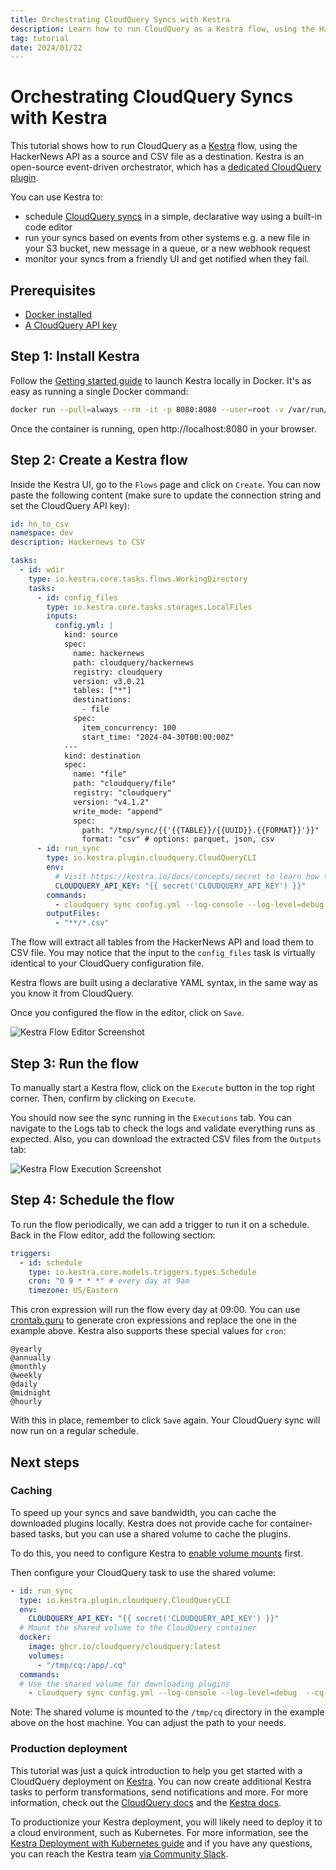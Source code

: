 ```yaml
---
title: Orchestrating CloudQuery Syncs with Kestra
description: Learn how to run CloudQuery as a Kestra flow, using the HackerNews API as a source and CSV file as a destination.
tag: tutorial
date: 2024/01/22
---
```


# Orchestrating CloudQuery Syncs with Kestra

This tutorial shows how to run CloudQuery as a [Kestra](https://kestra.io/) flow, using the HackerNews API as a source and CSV file as a destination. Kestra is an open-source event-driven orchestrator, which has a [dedicated CloudQuery plugin](https://kestra.io/plugins/plugin-cloudquery).

You can use Kestra to:

- schedule [CloudQuery syncs](https://kestra.io/plugins/tasks/io.kestra.plugin.cloudquery.Sync) in a simple, declarative way using a built-in code editor
- run your syncs based on events from other systems e.g. a new file in your S3 bucket, new message in a queue, or a new webhook request
- monitor your syncs from a friendly UI and get notified when they fail.

## Prerequisites

- [Docker installed](https://docs.docker.com/get-docker/)
- [A CloudQuery API key](/docs/deployment/generate-api-key)

## Step 1: Install Kestra

Follow the [Getting started guide](https://kestra.io/docs/getting-started) to launch Kestra locally in Docker. It's as easy as running a single Docker command:

```bash
docker run --pull=always --rm -it -p 8080:8080 --user=root -v /var/run/docker.sock:/var/run/docker.sock -v /tmp:/tmp kestra/kestra:latest server local
```

Once the container is running, open http://localhost:8080 in your browser.

## Step 2: Create a Kestra flow

Inside the Kestra UI, go to the `Flows` page and click on `Create`. You can now paste the following content (make sure to update the connection string and set the CloudQuery API key):

```yaml
id: hn_to_csv
namespace: dev
description: Hackernews to CSV

tasks:
  - id: wdir
    type: io.kestra.core.tasks.flows.WorkingDirectory
    tasks:
      - id: config_files
        type: io.kestra.core.tasks.storages.LocalFiles
        inputs:
          config.yml: |
            kind: source
            spec:
              name: hackernews
              path: cloudquery/hackernews
              registry: cloudquery
              version: v3.0.21
              tables: ["*"]
              destinations:
                - file
              spec:
                item_concurrency: 100
                start_time: "2024-04-30T00:00:00Z"
            ---
            kind: destination
            spec:
              name: "file"
              path: "cloudquery/file"
              registry: "cloudquery"
              version: "v4.1.2"
              write_mode: "append"
              spec:
                path: "/tmp/sync/{{'{{TABLE}}/{{UUID}}.{{FORMAT}}'}}"
                format: "csv" # options: parquet, json, csv
      - id: run_sync
        type: io.kestra.plugin.cloudquery.CloudQueryCLI
        env:
          # Visit https://kestra.io/docs/concepts/secret to learn how to manage secrets in Kestra
          CLOUDQUERY_API_KEY: "{{ secret('CLOUDQUERY_API_KEY') }}"
        commands:
          - cloudquery sync config.yml --log-console --log-level=debug
        outputFiles:
          - "**/*.csv"

```

The flow will extract all tables from the HackerNews API and load them to CSV file. You may notice that the input to the `config_files` task is virtually identical to your CloudQuery configuration file.


<Callout type="info">
Kestra flows are built using a declarative YAML syntax, in the same way as you know it from CloudQuery.
</Callout>

Once you configured the flow in the editor, click on `Save`.

![Kestra Flow Editor Screenshot](/images/docs/deployment/kestra-flow.png)

## Step 3: Run the flow

To manually start a Kestra flow, click on the `Execute` button in the top right corner. Then, confirm by clicking on `Execute`.

You should now see the sync running in the `Executions` tab. You can navigate to the Logs tab to check the logs and validate everything runs as expected. Also, you can download the extracted CSV files from the `Outputs` tab:

![Kestra Flow Execution Screenshot](/images/docs/deployment/kestra-execution.png)

## Step 4: Schedule the flow

To run the flow periodically, we can add a trigger to run it on a schedule. Back in the Flow editor, add the following section:

```yaml copy
triggers:
  - id: schedule
    type: io.kestra.core.models.triggers.types.Schedule
    cron: "0 9 * * *" # every day at 9am
    timezone: US/Eastern
```

This cron expression will run the flow every day at 09:00. You can use [crontab.guru](https://crontab.guru/) to generate cron expressions and replace the one in the example above. Kestra also supports these special values for `cron`:

```text
@yearly
@annually
@monthly
@weekly
@daily
@midnight
@hourly
```

With this in place, remember to click `Save` again. Your CloudQuery sync will now run on a regular schedule.

## Next steps

### Caching

To speed up your syncs and save bandwidth, you can cache the downloaded plugins locally. Kestra does not provide cache for container-based tasks, but you can use a shared volume to cache the plugins.

To do this, you need to configure Kestra to [enable volume mounts](https://kestra.io/docs/configuration-guide/tasks#kestratasksscriptsdockervolume-enabled) first.

Then configure your CloudQuery task to use the shared volume:

```yaml
- id: run_sync
  type: io.kestra.plugin.cloudquery.CloudQueryCLI
  env:
    CLOUDQUERY_API_KEY: "{{ secret('CLOUDQUERY_API_KEY') }}"
  # Mount the shared volume to the CloudQuery container
  docker:
    image: ghcr.io/cloudquery/cloudquery:latest
    volumes:
      - "/tmp/cq:/app/.cq"
  commands:
  # Use the shared volume for downloading plugins
    - cloudquery sync config.yml --log-console --log-level=debug  --cq-dir=/app/.cq
```

Note: The shared volume is mounted to the `/tmp/cq` directory in the example above on the host machine. You can adjust the path to your needs.

### Production deployment

This tutorial was just a quick introduction to help you get started with a CloudQuery deployment on [Kestra](https://kestra.io/). You can now create additional Kestra tasks to perform transformations, send notifications and more. For more information, check out the [CloudQuery docs](/docs) and the [Kestra docs](https://kestra.io/docs/).

To productionize your Kestra deployment, you will likely need to deploy it to a cloud environment, such as Kubernetes. For more information, see the [Kestra Deployment with Kubernetes guide](https://kestra.io/docs/installation/kubernetes) and if you have any questions, you can reach the Kestra team [via Community Slack](https://kestra.io/slack).
